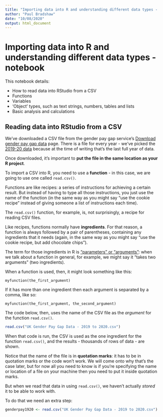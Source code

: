 ```yaml
---
title: "Importing data into R and understanding different data types - notebook"
author: "Paul Bradshaw"
date: "10/08/2020"
output: html_document
---
```


# Importing data into R and understanding different data types - notebook

This notebook details: 

* How to read data into RStudio from a CSV
* Functions
* Variables
* 'Object' types, such as text strings, numbers, tables and lists
* Basic analysis and calculations

## Reading data into RStudio from a CSV

We've downloaded a CSV file from the gender pay gap service's [Download gender pay gap data](https://gender-pay-gap.service.gov.uk/viewing/download) page. There is a file for every year - we've picked the [2019-20 data](https://gender-pay-gap.service.gov.uk/viewing/download-data/2019) because at the time of writing that's the last full year of data.

Once downloaded, it's important to **put the file in the same location as your R project**.

To import a CSV into R, you need to use a **function** - in this case, we are going to use one called `read.csv()`.

Functions are like recipes: a series of instructions for achieving a certain result. But instead of having to type all those instructions, you just use the name of the function (in the same way as you might say "use the cookie recipe" instead of giving someone a list of instructions each time). 

The `read.csv()` function, for example, is, not surprisingly, a recipe for reading CSV files.

Like recipes, functions normally have **ingredients**. For that reason, a function is always followed by a pair of parentheses, containing any ingredients that it needs (again, in the same way as you might say "use the cookie recipe, but add chocolate chips").

The term for those ingredients in R is ["parameters" or "arguments"](https://stackoverflow.com/questions/15463851/confused-about-r-terminology-attributes-parameters-and-arguments): when we talk about a function in general, for example, we might say it "takes two arguments" (two ingredients). 

When a function is used, then, it might look something like this: 

`myfunction(the_first_argument)`

If it has more than one ingredient then each argument is separated by a comma, like so:

`myfunction(the_first_argument, the_second_argument)`

The code below, then, uses the name of the CSV file as the *argument* for the function `read.csv()`.

```r
read.csv("UK Gender Pay Gap Data - 2019 to 2020.csv")
```

When that code is run, the CSV is used as the one ingredient for the function `read.csv()`, and the results - thousands of rows of data - are shown. 

Notice that the name of the file is in **quotation marks**: it has to be in quotation marks or the code won't work. We will come onto why that's the case later, but for now all you need to know is if you're specifying the name or location of a file on your machine then you need to put it inside quotation marks.

But when we read that data in using `read.csv()`, we haven't actually *stored* it to be able to work with.

To do that we need an extra step:

```r
genderpay1920 <- read.csv("UK Gender Pay Gap Data - 2019 to 2020.csv")
```

